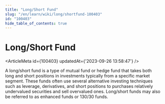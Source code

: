 ```yaml
---
title: "Long/Short Fund"
slug: "/en/learn/wiki/long/shortfund-100403"
id: "100403"
hide_table_of_contents: true
---
```



# Long/Short Fund

<ArticleMeta id={100403} updatedAt={'2023-09-26 13:58:47'} />
<div className='border-solid border-b border-t-0 my-4 border-[var(--ifm-color-gray-300)]' />

A long/short fund is a type of mutual fund or hedge fund that takes both long and short positions in investments typically from a specific market segment. These funds often use several alternative investing techniques such as leverage, derivatives, and short positions to purchases relatively undervalued securities and sell overvalued ones. Long/short funds may also be referred to as enhanced funds or 130/30 funds.
